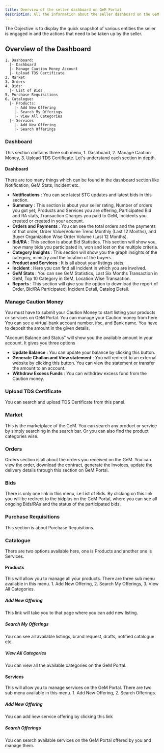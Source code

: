 ```yaml
---
title: Overview of the seller dashboard on GeM Portal
description: All the information about the seller dashboard on the GeM Portal
---
```

The Objective is to display the quick snapshot of various entities the seller is engaged in and the actions that need to be taken up by the seller.
## Overview of the Dashboard
```
1. Dashboard:
  |- Dashboard
  |- Manage Caution Money Account
  |- Upload TDS Certificate
2. Market
3. Orders
4. Bids:
  |- List of Bids
5. Purchase Requisitions
6. Catalogue:
  |- Products:
    |- Add New Offering
    |- Search My Offerings
    |- View All Categories
  |- Services
    |- Add New Offering
    |- Search Offerings
```
### Dashboard
This section contains three sub menu, 1. Dashboard, 2. Manage Caution Money, 3. Upload TDS Certificate. Let's understand each section in depth.

#### Dashboard
There are too many things which can be found in the dashboard section like Notification, GeM Stats, Incident etc.
- **Notifications** : You can see latest STC updates and latest bids in this section.
- **Summary** : This section is about your seller rating, Number of orders you got yet, Products and Services you are offering, Participated Bid and RA stats, Transaction Charges you paid to GeM, Incidents you created or created in your account.
- **Orders and Payments** : You can see the total orders and the payments of that order, Order Value/Volume Trend Monthly (Last 12 Months), and Buyer Organization Wise Order Volume (Last 12 Months).
- **Bid/RA** : This section is about Bid Statistics. This section will show you, how many bids you participated in, won and lost on the multiple criteria.
- **Category Insights** : This section will show you the graph insights of the category, ministry and the location of the buyers.
- **Product and Services** : It is all about your listings stats.
- **Incident** : Here you can find all Incident in which you are involved.
- **GeM Stats** : You can see GeM Statistics, Last Six Months Transaction in GeM, Top 10 Category in GeM, Location Wise Transaction.
- **Reports** : This section will give you the option to download the report of Order, Bid/RA Participated, Incident Detail, Catalog Detail.

### Manage Caution Money
You must have to submit your Caution Money to start listing your products or services on GeM Portal. You can manage your Caution money from here. You can see a virtual bank account number, ifsc, and Bank name. You have to deposit the amount in the given details.

"Account Balance and Status" will show you the available amount in your account. It gives you three options
- **Update Balance** : You can update your balance by clicking this button.
- **Generate Challan and View statement** : You will redirect to an external website by clicking this button. You can view the statement or transfer the amount to an account.
- **Withdraw Excess Funds** : You can withdraw excess fund from the Caution money.

### Upload TDS Certificate
You can search and upload TDS Certificate from this panel.

### Market
This is the marketplace of the GeM. You can search any product or service by simply searching in the search bar. Or you can also find the product categories wise.

### Orders
Orders section is all about the orders you received on the GeM. You can view the order, download the contract, generate the invoices, update the delivery details through this section on GeM Portal.

### Bids
There is only one link in this menu, i.e List of Bids. By clicking on this link you will be redirect to the bidplus on the GeM Portal, where you can see all ongoing Bids/RAs and the status of the participated bids.

### Purchase Requisitions
This section is about Purchase Requisitions.

### Catalogue
There are two options available here, one is Products and another one is Services.
#### Products
This will allow you to manage all your products. There are three sub menu available in this menu. 1. Add New Offering, 2. Search My Offerings, 3. View All Categories.
##### Add New Offering
This link will take you to that page where you can add new listing.
##### Search My Offerings
You can see all available listings, brand request, drafts, notified catalogue etc.
##### View All Categories
You can view all the available categories on the GeM Portal.

#### Services
This will allow you to manage services on the GeM Portal. There are two sub menu available in this menu. 1. Add New Offering, 2. Search Offerings.
##### Add New Offering
You can add new service offering by clicking this link
##### Search Offerings
You can search available services on the GeM Portal offered by you and manage them.
